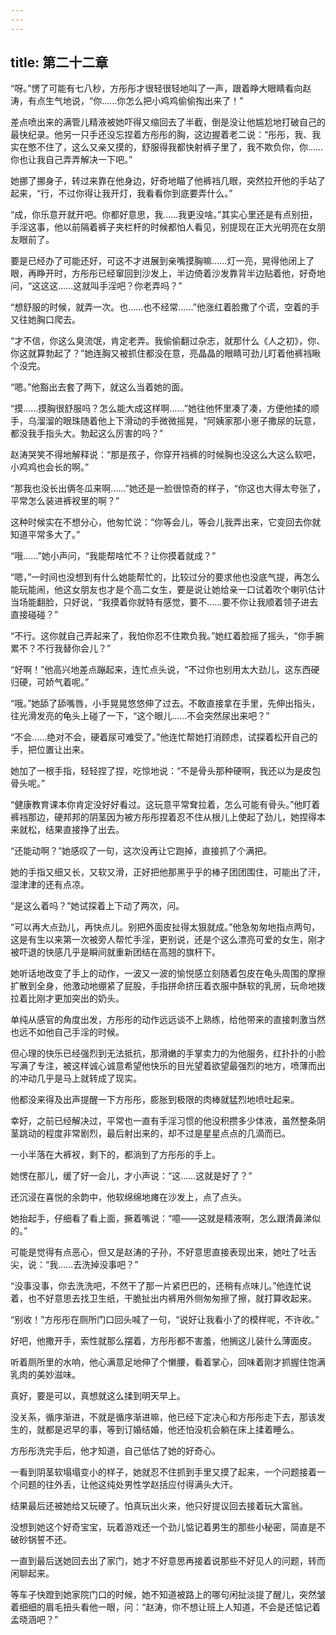 ```yaml
---
---
---
```

title: 第二十二章
---




“呀。”愣了可能有七八秒，方彤彤才很轻很轻地叫了一声，跟着睁大眼睛看向赵涛，有点生气地说，“你……你怎么把小鸡鸡偷偷掏出来了！”

差点喷出来的满管儿精液被她吓得又缩回去了半截，倒是没让他尴尬地打破自己的最快纪录。他另一只手还没忘捏着方彤彤的胸，这边握着老二说：“彤彤，我、我实在憋不住了，这么又亲又摸的，舒服得我都快射裤子里了，我不欺负你，你……你也让我自己弄弄解决一下吧。”

她挪了挪身子，转过来靠在他身边，好奇地瞄了他裤裆几眼，突然拉开他的手站了起来，“行，不过你得让我开灯，我看看你到底要弄什么。”

“成，你乐意开就开吧。你都好意思，我……我更没啥。”其实心里还是有点别扭，手淫这事，他以前隔着裤子夹栏杆的时候都怕人看见，别提现在正大光明亮在女朋友眼前了。

要是已经办了可能还好，可这不才进展到亲嘴摸胸嘛……灯一亮，晃得他闭上了眼，再睁开时，方彤彤已经窜回到沙发上，半边倚着沙发靠背半边贴着他，好奇地问，“这这这……这就叫手淫吧？你老弄吗？”

“想舒服的时候，就弄一次。也……也不经常……”他涨红着脸撒了个谎，空着的手又往她胸口爬去。

“才不信，你这么臭流氓，肯定老弄。我偷偷翻过杂志，就那什么《人之初》，你、你这就算勃起了？”她连胸又被抓住都没在意，亮晶晶的眼睛可劲儿盯着他裤裆瞅个没完。

“嗯。”他豁出去套了两下，就这么当着她的面。

“摸……摸胸很舒服吗？怎么能大成这样啊……”她往他怀里凑了凑，方便他揉的顺手，乌溜溜的眼珠随着他上下滑动的手微微摇晃，“阿姨家那小崽子撒尿的玩意，都没我手指头大。勃起这么厉害的吗？”

赵涛哭笑不得地解释说：“那是孩子，你穿开裆裤的时候胸也没这么大这么软吧，小鸡鸡也会长的啊。”

“那我也没长出俩冬瓜来啊……”她还是一脸很惊奇的样子，“你这也大得太夸张了，平常怎么装进裤衩里的啊？”

这种时候实在不想分心，他匆忙说：“你等会儿，等会儿我弄出来，它变回去你就知道平常多大了。”

“哦……”她小声问，“我能帮啥忙不？让你摸着就成？”

“嗯，”一时间也没想到有什么她能帮忙的，比较过分的要求他也没底气提，再怎么能玩能闹，他这女朋友也才是个高二女生，要是说让她给亲一口试着吹个喇叭估计当场能翻脸，只好说，“我摸着你就特有感觉，要不……要不你让我顺着领子进去直接碰碰？”

“不行。这你就自己弄起来了，我怕你忍不住欺负我。”她红着脸摇了摇头，“你手腕累不？不行我替你会儿？”

“好啊！”他高兴地差点蹦起来，连忙点头说，“不过你也别用太大劲儿，这东西硬归硬，可娇气着呢。”

“哦。”她舔了舔嘴唇，小手晃晃悠悠伸了过去。不敢直接拿在手里，先伸出指头，往光滑发亮的龟头上碰了一下，“这个眼儿……不会突然尿出来吧？”

“不会……绝对不会，硬着尿可难受了。”他连忙帮她打消顾虑，试探着松开自己的手，把位置让出来。

她加了一根手指，轻轻捏了捏，吃惊地说：“不是骨头那种硬啊，我还以为是皮包骨头呢。”

“健康教育课本你肯定没好好看过。这玩意平常耷拉着，怎么可能有骨头。”他盯着裤裆那边，硬邦邦的阴茎因为被方彤彤捏着忍不住从根儿上使起了劲儿，她捏得本来就松，结果直接挣了出去。

“还能动啊？”她感叹了一句，这次没再让它跑掉，直接抓了个满把。

她的手指又细又长，又软又滑，正好把他那黑乎乎的棒子团团围住，可能出了汗，湿津津的还有点凉。

“是这么着吗？”她试探着上下动了两次，问。

“可以再大点劲儿，再快点儿。别把外面皮扯得太狠就成。”他急匆匆地指点两句，这是有生以来第一次被旁人帮忙手淫，更别说，还是个这么漂亮可爱的女生，刚才被吓退的快感几乎是瞬间就重新团结在高翘的旗杆下。

她听话地改变了手上的动作，一波又一波的愉悦感立刻随着包皮在龟头周围的摩擦扩散到全身，他激动地绷紧了屁股，手指拼命挤压着衣服中酥软的乳房，玩命地拨拉着比刚才更加突出的奶头。

单纯从感官的角度出发，方彤彤的动作远远谈不上熟练，给他带来的直接刺激当然也远不如他自己手淫的时候。

但心理的快乐已经强烈到无法抵抗，那滑嫩的手掌卖力的为他服务，红扑扑的小脸写满了专注，被这样诚心诚意希望他快乐的目光望着欲望最强烈的地方，喷薄而出的冲动几乎是马上就转成了现实。

他都没来得及出声提醒一下方彤彤，膨胀到极限的肉棒就猛烈地喷吐起来。

幸好，之前已经解决过，平常也一直有手淫习惯的他没积攒多少体液，虽然整条阴茎跳动的程度非常剧烈，最后射出来的，却不过是星星点点的几滴而已。

一小半落在大裤衩，剩下的，都淌到了方彤彤的手上。

她愣在那儿，缓了好一会儿，才小声说：“这……这就是好了？”

还沉浸在喜悦的余韵中，他软绵绵地瘫在沙发上，点了点头。

她抬起手，仔细看了看上面，撅着嘴说：“噫——这就是精液啊，怎么跟清鼻涕似的。”

可能是觉得有点恶心，但又是赵涛的子孙，不好意思直接表现出来，她吐了吐舌尖，说：“我……去洗掉没事吧？”

“没事没事，你去洗洗吧，不然干了那一片紧巴巴的，还稍有点味儿。”他连忙说着，也不好意思去找卫生纸，干脆扯出内裤用外侧匆匆擦了擦，就打算收起来。

“别收！”方彤彤在厕所门口回头喊了一句，“说好让我看小了的模样呢，不许收。”

好吧，他撒开手，索性就那么摆着，方彤彤都不害羞，他搁这儿装什么薄面皮。

听着厕所里的水响，他心满意足地伸了个懒腰，看着掌心，回味着刚才抓握住饱满乳肉的美妙滋味。

真好，要是可以，真想就这么揉到明天早上。

没关系，循序渐进，不就是循序渐进嘛，他已经下定决心和方彤彤走下去，那该发生的，就都是迟早的事，等到订婚结婚，他还怕没机会躺在床上揉着睡么。

方彤彤洗完手后，他才知道，自己低估了她的好奇心。

一看到阴茎软塌塌变小的样子，她就忍不住抓到手里又摸了起来，一个问题接着一个问题的往外丢，让他这纯处男性学赵括应付得满头大汗。

结果最后还被她给又玩硬了。怕真玩出火来，他只好提议回去接着玩大富翁。

没想到她这个好奇宝宝，玩着游戏还一个劲儿惦记着男生的那些小秘密，简直是不破砂锅誓不还。

一直到最后送她回去出了家门，她才不好意思再接着说那些不好见人的问题，转而闲聊起来。

等车子快蹬到她家院门口的时候，她不知道被路上的哪句闲扯淡提了醒儿，突然皱着细细的眉毛扭头看他一眼，问：“赵涛，你不想让班上人知道，不会是还惦记着孟晓涵吧？”